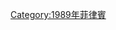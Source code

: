 {{Portal|菲律賓}}
{{Year by category
|m=1
|c=9
|d=8
|y=9
|cat=菲律宾灾难
|sortkey=Philippines
|parent=菲律宾各年灾难
|subcat=1989年各国灾难
}}

[[Category:1989年菲律賓|Category:1989年菲律賓]]